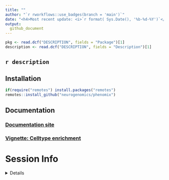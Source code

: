 ```yaml
---
title: "" 
author: "`r rworkflows::use_badges(branch = 'main')`" 
date: "<h4>Most recent update: <i>`r format( Sys.Date(), '%b-%d-%Y')`</i></h4>"
output:
  github_document  
---
```


```r
pkg <- read.dcf("DESCRIPTION", fields = "Package")[1]
description <- read.dcf("DESCRIPTION", fields = "Description")[1]
```
 
## `r description` 

## Installation

```r
if(require("remotes") install.packages("remotes")
remotes::install_github("neurogenomics/phenomix")
```

## Documentation 

### [Documentation site](https://neurogenomics.github.io/phenomix)
### [Vignette: Celltype enrichment](https://neurogenomics.github.io/phenomix/articles/celltype_enrichment.html) 

# Session Info 

<details> 

```r
utils::sessionInfo()
```

</details>  
